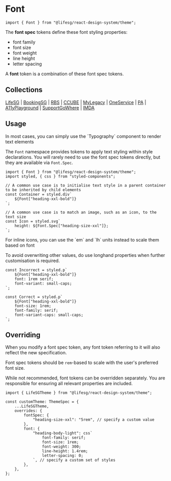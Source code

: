 
<Meta title="Foundations/Font/Introduction" />

# Font

```tsx
import { Font } from "@lifesg/react-design-system/theme";
```

The **font spec** tokens define these font styling properties:

-   font family
-   font size
-   font weight
-   line height
-   letter spacing

A **font** token is a combination of these font spec tokens.

## Collections

[LifeSG](/docs/foundations-font-lifesg--docs) |
[BookingSG](/docs/foundations-font-bookingsg--docs) |
[RBS](/docs/foundations-font-rbs--docs) |
[CCUBE](/docs/foundations-font-ccube--docs) |
[MyLegacy](/docs/foundations-font-mylegacy--docs) |
[OneService](/docs/foundations-font-oneservice--docs) |
[PA](/docs/foundations-font-pa--docs) |
[A11yPlayground](/docs/foundations-font-a11yplayground--docs) |
[SupportGoWhere](/docs/foundations-font-supportgowhere--docs) |
[IMDA](/docs/foundations-font-imda--docs)

## Usage

<DocInfo storybookPath="/docs/core-typography--docs">
    In most cases, you can simply use the `Typography` component to render text
    elements
</DocInfo>

The `Font` namespace provides tokens to apply text styling within style
declarations. You will rarely need to use the font spec tokens directly, but
they are available via `Font.Spec`.

```tsx
import { Font } from "@lifesg/react-design-system/theme";
import styled, { css } from "styled-components";

// A common use case is to initialise text style in a parent container to be inherited by child elements
const Container = styled.div`
    ${Font["heading-xxl-bold"]}
`;

// A common use case is to match an image, such as an icon, to the text size
const Icon = styled.svg`
    height: ${Font.Spec["heading-size-xxl"]};
`;
```

<DocNote>
    For inline icons, you can use the `em` and `lh` units instead to scale them
    based on font
</DocNote>

To avoid overwriting other values, do use longhand properties when further
customisation is required.

```tsx
const Incorrect = styled.p`
    ${Font["heading-xxl-bold"]}
    font: 1rem serif;
    font-variant: small-caps;
`;

const Correct = styled.p`
    ${Font["heading-xxl-bold"]}
    font-size: 1rem;
    font-family: serif;
    font-variant-caps: small-caps;
`;
```

## Overriding

When you modify a font spec token, any font token referring to it will also
reflect the new specification.

Font spec tokens should be `rem`-based to scale with the user's preferred font size.

While not recommended, font tokens can be overridden separately. You are
responsible for ensuring all relevant properties are included.

```tsx
import { LifeSGTheme } from "@lifesg/react-design-system/theme";

const customTheme: ThemeSpec = {
    ...LifeSGTheme,
    overrides: {
        fontSpec: {
            "heading-size-xxl": "5rem", // specify a custom value
        },
        font: {
            "heading-body-light": css`
                font-family: serif;
                font-size: 1rem;
                font-weight: 300;
                line-height: 1.4rem;
                letter-spacing: 0;
            `, // specify a custom set of styles
        },
    },
};
```
